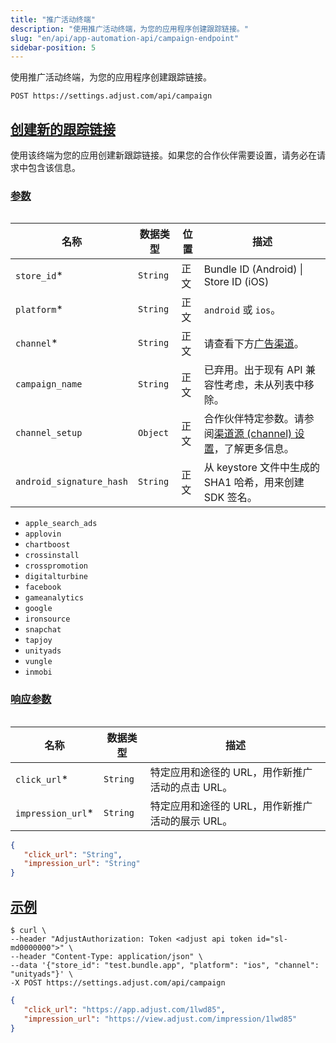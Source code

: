 ```yaml
---
title: "推广活动终端"
description: "使用推广活动终端，为您的应用程序创建跟踪链接。"
slug: "en/api/app-automation-api/campaign-endpoint"
sidebar-position: 5
---
```

使用推广活动终端，为您的应用程序创建跟踪链接。

```http
POST https://settings.adjust.com/api/campaign
```

[创建新的跟踪链接](create-new-tracker-urls)
-----------------------------------

使用该终端为您的应用创建新跟踪链接。如果您的合作伙伴需要设置，请务必在请求中包含该信息。

### [参数](parameters)

<table> 

|            名称            |   数据类型   | 位置 |                                          描述                                          |
|--------------------------|----------|----|--------------------------------------------------------------------------------------|
| `store_id`\*            | `String` | 正文 | Bundle ID \(Android\) \| Store ID \(iOS\)                                        |
| `platform`\*            | `String` | 正文 | `android` 或 `ios`。                                                                   |
| `channel`\*             | `String` | 正文 | 请查看下方[广告渠道](#ad-networks)。                                                           |
| `campaign_name`          | `String` | 正文 | 已弃用。出于现有 API 兼容性考虑，未从列表中移除。                                                          |
| `channel_setup`          | `Object` | 正文 | 合作伙伴特定参数。请参阅[渠道源 \(channel\) 设置](/en/api/app-automation-api/channel-setup)，了解更多信息。 |
| `android_signature_hash` | `String` | 正文 | 从 keystore 文件中生成的 SHA1 哈希，用来创建 SDK 签名。                                               |

</Table> <accordion title="广告渠道"> 

* `apple_search_ads`
* `applovin`
* `chartboost`
* `crossinstall`
* `crosspromotion`
* `digitalturbine`
* `facebook`
* `gameanalytics`
* `google`
* `ironsource`
* `snapchat`
* `tapjoy`
* `unityads`
* `vungle`
* `inmobi`

</Accordion> 

### [响应参数](response-parameters)

<table> 

|         名称          |   数据类型   |              描述              |
|---------------------|----------|------------------------------|
| `click_url`\*      | `String` | 特定应用和途径的 URL，用作新推广活动的点击 URL。 |
| `impression_url`\* | `String` | 特定应用和途径的 URL，用作新推广活动的展示 URL。 |

</Table> 

```json
{
   "click_url": "String",
   "impression_url": "String"
}
```

[示例](example)
-------------

```console
$ curl \
--header "AdjustAuthorization: Token <adjust api token id="sl-md0000000">" \
--header "Content-Type: application/json" \
--data '{"store_id": "test.bundle.app", "platform": "ios", "channel": "unityads"}' \
-X POST https://settings.adjust.com/api/campaign
```

```json
{
   "click_url": "https://app.adjust.com/1lwd85",
   "impression_url": "https://view.adjust.com/impression/1lwd85"
}
```

